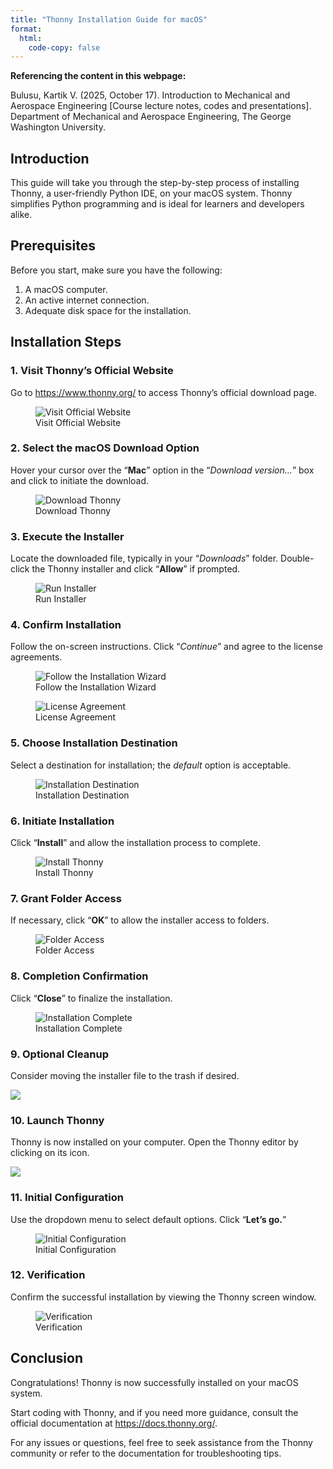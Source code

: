 ```yaml
---
title: "Thonny Installation Guide for macOS"
format: 
  html:
    code-copy: false
---
```


<html>
<head>
    <style>
        body {
            -webkit-user-select: none; /* Safari */
            -moz-user-select: none; /* Firefox */
            -ms-user-select: none; /* IE10+/Edge */
            user-select: none; /* Standard */
        }
    </style>
</head>
<body>

:::{.callout-important}
**Referencing the content in this webpage:**

Bulusu, Kartik V. (2025, October 17). Introduction to Mechanical and Aerospace Engineering [Course lecture notes, codes and presentations]. Department of Mechanical and Aerospace Engineering, The George Washington University.
:::

## Introduction

This guide will take you through the step-by-step process of installing Thonny, a user-friendly Python IDE, on your macOS system. Thonny simplifies Python programming and is ideal for learners and developers alike.

## Prerequisites

Before you start, make sure you have the following:

1. A macOS computer.
2. An active internet connection.
3. Adequate disk space for the installation.

## Installation Steps

### 1. Visit Thonny's Official Website
Go to [https://www.thonny.org/](https://www.thonny.org/) to access Thonny's official download page.

![Visit Official Website](/thonny-mac/Step_1.png)

### 2. Select the macOS Download Option
Hover your cursor over the "**Mac**" option in the "*Download version…*" box and click to initiate the download.

![Download Thonny](/thonny-mac/Step_2.png)


### 3. Execute the Installer
Locate the downloaded file, typically in your "*Downloads*" folder. Double-click the Thonny installer and click "**Allow**" if prompted.

![Run Installer](/thonny-mac/Step_3.png)

### 4. Confirm Installation

Follow the on-screen instructions. Click "*Continue*" and agree to the license agreements.

![Follow the Installation Wizard](/thonny-mac/Step_4.png)

![License Agreement](/thonny-mac/Step_6.png)

### 5. Choose Installation Destination

Select a destination for installation; the _default_ option is acceptable.

![Installation Destination](/thonny-mac/Step_7.png)

### 6. Initiate Installation
Click "**Install**" and allow the installation process to complete.

![Install Thonny](/thonny-mac/Step_8.png)

### 7. Grant Folder Access
If necessary, click "**OK**" to allow the installer access to folders.

![Folder Access](/thonny-mac/Step_9a.png)

### 8. Completion Confirmation
Click "**Close**" to finalize the installation.

![Installation Complete](/thonny-mac/Step_10.png)

### 9. Optional Cleanup
Consider moving the installer file to the trash if desired.

![](/thonny-mac/Step_11.png)

### 10. Launch Thonny
Thonny is now installed on your computer. Open the Thonny editor by clicking on its icon.

![](/thonny-mac/Step_12.png)

### 11. Initial Configuration
Use the dropdown menu to select default options. Click "**Let's go.**"

![Initial Configuration](/thonny-mac/Step_13.png)

### 12. Verification
Confirm the successful installation by viewing the Thonny screen window.

![Verification](/thonny-mac/Step_14.png)

## Conclusion
Congratulations! Thonny is now successfully installed on your macOS system.

Start coding with Thonny, and if you need more guidance, consult the official documentation at [https://docs.thonny.org/](https://docs.thonny.org/). 

For any issues or questions, feel free to seek assistance from the Thonny community or refer to the documentation for troubleshooting tips.


<!-- <footer>
  <p>This is a Quarto website. To learn more about Quarto websites visit <https://quarto.org/docs/websites>.<br>
  Author: Kartik Bulusu<br>
  Contact: <a href="mailto:bulusu@gwu.edu">bulusu</a><br>
  &copy; 2025 All rights reserved</p>
</footer> -->